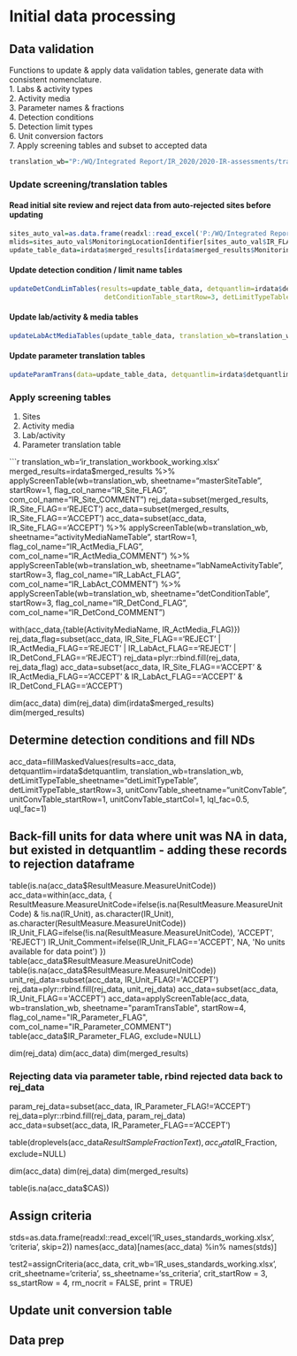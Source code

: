 # Initial data processing

## Data validation
Functions to update & apply data validation tables, generate data with consistent nomenclature.  
1. Labs & activity types  
2. Activity media  
3. Parameter names & fractions  
4. Detection conditions  
5. Detection limit types  
6. Unit conversion factors  
7. Apply screening tables and subset to accepted data  

```r
translation_wb="P:/WQ/Integrated Report/IR_2020/2020-IR-assessments/translations/ir_translation_workbook.xlsx"
```

### Update screening/translation tables
#### Read initial site review and reject data from auto-rejected sites before updating
```r
sites_auto_val=as.data.frame(readxl::read_excel('P:/WQ/Integrated Report/IR_2020/2020-IR-assessments/assessment/02_site_validation/site-reviews-Jake-2019-08-02 2 ready for other reviews.xlsx', 'sites'))
mlids=sites_auto_val$MonitoringLocationIdentifier[sites_auto_val$IR_FLAG!='REJECT']
update_table_data=irdata$merged_results[irdata$merged_results$MonitoringLocationIdentifier %in% mlids,]
```

#### Update detection condition / limit name tables
```r
updateDetCondLimTables(results=update_table_data, detquantlim=irdata$detquantlim, translation_wb=translation_wb,
						detConditionTable_startRow=3, detLimitTypeTable_startRow=3)
```

#### Update lab/activity & media tables
```r
updateLabActMediaTables(update_table_data, translation_wb=translation_wb, labNameActivityTable_startRow = 2)
```

#### Update parameter translation tables
```r
updateParamTrans(data=update_table_data, detquantlim=irdata$detquantlim,  translation_wb=translation_wb, WQPParamCASID_startRow = 4)
```



### Apply screening tables
1. Sites
2. Activity media
3. Lab/activity
4. Parameter translation table

```r
translation_wb='ir_translation_workbook_working.xlsx'
merged_results=irdata$merged_results %>%
	applyScreenTable(wb=translation_wb, sheetname="masterSiteTable", startRow=1, flag_col_name="IR_Site_FLAG", com_col_name="IR_Site_COMMENT")
	rej_data=subset(merged_results, IR_Site_FLAG=='REJECT')
	acc_data=subset(merged_results, IR_Site_FLAG=='ACCEPT')
acc_data=subset(acc_data, IR_Site_FLAG=='ACCEPT') %>% 
	applyScreenTable(wb=translation_wb, sheetname="activityMediaNameTable", startRow=1, flag_col_name="IR_ActMedia_FLAG", com_col_name="IR_ActMedia_COMMENT") %>% 
	applyScreenTable(wb=translation_wb, sheetname="labNameActivityTable", startRow=3, flag_col_name="IR_LabAct_FLAG", com_col_name="IR_LabAct_COMMENT") %>% 
	applyScreenTable(wb=translation_wb, sheetname="detConditionTable", startRow=3, flag_col_name="IR_DetCond_FLAG", com_col_name="IR_DetCond_COMMENT")

with(acc_data,{table(ActivityMediaName, IR_ActMedia_FLAG)})
rej_data_flag=subset(acc_data, IR_Site_FLAG=='REJECT' | IR_ActMedia_FLAG=='REJECT' | IR_LabAct_FLAG=='REJECT' | IR_DetCond_FLAG=='REJECT')
rej_data=plyr::rbind.fill(rej_data, rej_data_flag)
acc_data=subset(acc_data, IR_Site_FLAG=='ACCEPT' & IR_ActMedia_FLAG=='ACCEPT' & IR_LabAct_FLAG=='ACCEPT' & IR_DetCond_FLAG=='ACCEPT')

dim(acc_data)
dim(rej_data)
dim(irdata$merged_results)
dim(merged_results)

## Determine detection conditions and fill NDs
acc_data=fillMaskedValues(results=acc_data, detquantlim=irdata$detquantlim, translation_wb=translation_wb,
									   detLimitTypeTable_sheetname="detLimitTypeTable", detLimitTypeTable_startRow=3,
									   unitConvTable_sheetname="unitConvTable", unitConvTable_startRow=1, unitConvTable_startCol=1,
									   lql_fac=0.5, uql_fac=1)

## Back-fill units for data where unit was NA in data, but existed in detquantlim - adding these records to rejection dataframe
table(is.na(acc_data$ResultMeasure.MeasureUnitCode))
acc_data=within(acc_data, {
	ResultMeasure.MeasureUnitCode=ifelse(is.na(ResultMeasure.MeasureUnitCode) & !is.na(IR_Unit), as.character(IR_Unit), as.character(ResultMeasure.MeasureUnitCode))
	IR_Unit_FLAG=ifelse(!is.na(ResultMeasure.MeasureUnitCode), 'ACCEPT', 'REJECT')
	IR_Unit_Comment=ifelse(IR_Unit_FLAG=='ACCEPT', NA, 'No units available for data point')
})
table(acc_data$ResultMeasure.MeasureUnitCode)
table(is.na(acc_data$ResultMeasure.MeasureUnitCode))
unit_rej_data=subset(acc_data, IR_Unit_FLAG!='ACCEPT')
rej_data=plyr::rbind.fill(rej_data, unit_rej_data)
acc_data=subset(acc_data, IR_Unit_FLAG=='ACCEPT')
acc_data=applyScreenTable(acc_data, wb=translation_wb, sheetname="paramTransTable", startRow=4, flag_col_name="IR_Parameter_FLAG", com_col_name="IR_Parameter_COMMENT")
table(acc_data$IR_Parameter_FLAG, exclude=NULL)

dim(rej_data)
dim(acc_data)
dim(merged_results)

### Rejecting data via parameter table, rbind rejected data back to rej_data
param_rej_data=subset(acc_data, IR_Parameter_FLAG!='ACCEPT')
rej_data=plyr::rbind.fill(rej_data, param_rej_data)
acc_data=subset(acc_data, IR_Parameter_FLAG=='ACCEPT')

table(droplevels(acc_data$ResultSampleFractionText), acc_data$IR_Fraction, exclude=NULL)

dim(acc_data)
dim(rej_data)
dim(merged_results)

table(is.na(acc_data$CAS))



## Assign criteria
stds=as.data.frame(readxl::read_excel('IR_uses_standards_working.xlsx', 'criteria', skip=2))
names(acc_data)[names(acc_data) %in% names(stds)]

test2=assignCriteria(acc_data, crit_wb='IR_uses_standards_working.xlsx', crit_sheetname='criteria', ss_sheetname='ss_criteria',
  crit_startRow = 3, ss_startRow = 4, rm_nocrit = FALSE,
  print = TRUE)





## Update unit conversion table

## Data prep





